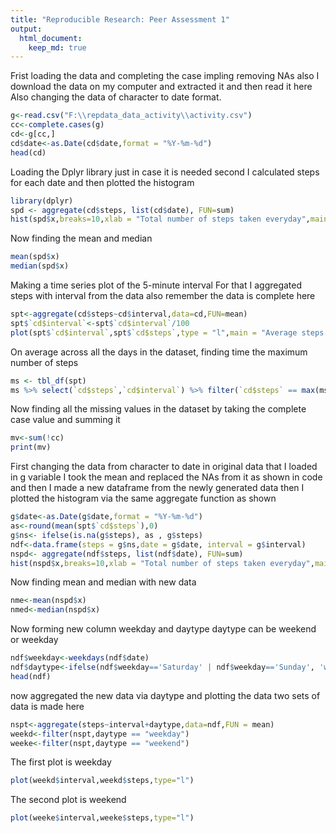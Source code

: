 ```yaml
---
title: "Reproducible Research: Peer Assessment 1"
output: 
  html_document:
    keep_md: true
---
```



Frist loading the data and completing the case impling removing NAs also
I download the data on my computer and extracted it and then read it here
Also changing the data of character to date format.

```r
g<-read.csv("F:\\repdata_data_activity\\activity.csv")
cc<-complete.cases(g)
cd<-g[cc,]
cd$date<-as.Date(cd$date,format = "%Y-%m-%d")
head(cd)
```

Loading the Dplyr library just in case it is needed
second I calculated steps for each date
and then plotted the histogram

```r
library(dplyr)
spd <- aggregate(cd$steps, list(cd$date), FUN=sum)
hist(spd$x,breaks=10,xlab = "Total number of steps taken everyday",main = "Histogram of steps")
```


Now finding the mean and median

```r
mean(spd$x)
median(spd$x)
```

Making a time series plot of the 5-minute interval
For that I aggregated steps with interval from the data also remember the data is 
complete here

```r
spt<-aggregate(cd$steps~cd$interval,data=cd,FUN=mean)
spt$`cd$interval`<-spt$`cd$interval`/100
plot(spt$`cd$interval`,spt$`cd$steps`,type = "l",main = "Average steps Per time interval",xlab = "Time", ylab = "Steps")
```

On average across all the days in the dataset, finding time the maximum number of steps

```r
ms <- tbl_df(spt)
ms %>% select(`cd$steps`,`cd$interval`) %>% filter(`cd$steps` == max(ms$`cd$steps`))
```

Now finding all the missing values in the dataset by taking the complete case 
value and summing it 

```r
mv<-sum(!cc)
print(mv)
```

First changing the data from character to date in original data that I loaded in
g variable I took the mean and replaced the NAs from it as shown in code
and then I made a new dataframe from the newly generated data then I plotted 
the histogram via the same aggregate function as shown
 
```r
g$date<-as.Date(g$date,format = "%Y-%m-%d")
as<-round(mean(spt$`cd$steps`),0) 
g$ns<- ifelse(is.na(g$steps), as , g$steps)
ndf<-data.frame(steps = g$ns,date = g$date, interval = g$interval)
nspd<- aggregate(ndf$steps, list(ndf$date), FUN=sum)
hist(nspd$x,breaks=10,xlab = "Total number of steps taken everyday",main = "Histogram of steps")
```

Now finding mean and median with new data

```r
nme<-mean(nspd$x)
nmed<-median(nspd$x)
```

Now forming new column weekday and daytype
daytype can be weekend or weekday

```r
ndf$weekday<-weekdays(ndf$date)
ndf$daytype<-ifelse(ndf$weekday=='Saturday' | ndf$weekday=='Sunday', 'weekend','weekday')
head(ndf)
```

now aggregated the new data via daytype and plotting the data
two sets of data is made here

```r
nspt<-aggregate(steps~interval+daytype,data=ndf,FUN = mean)
weekd<-filter(nspt,daytype == "weekday")
weeke<-filter(nspt,daytype == "weekend")
```

The first plot is weekday

```r
plot(weekd$interval,weekd$steps,type="l")
```

The second plot is weekend

```r
plot(weeke$interval,weeke$steps,type="l")
```
